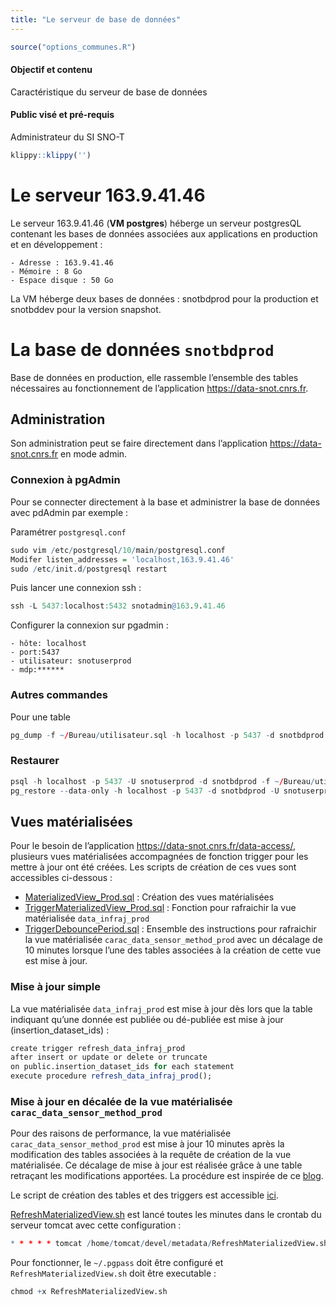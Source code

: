 ```yaml
---
title: "Le serveur de base de données"
---
```


```r
source("options_communes.R")
```

<div class="alert alert-success" role="alert">
  <h4 class="alert-heading">**Objectif et contenu**</h4>
  <p>Caractéristique du serveur de base de données</p>
</div>

<div class="alert alert-info" role="alert">
  <h4 class="alert-heading">**Public visé et pré-requis**</h4>
  <p>Administrateur du SI SNO-T</p>
</div>

```r
klippy::klippy('')
```

# Le serveur 163.9.41.46

Le serveur 163.9.41.46 (**VM postgres**) héberge un serveur postgresQL contenant les bases de données associées aux applications en production et en développement :

	- Adresse : 163.9.41.46
	- Mémoire : 8 Go
	- Espace disque : 50 Go

La VM héberge deux bases de données : snotbdprod pour la production et snotbddev pour la version snapshot.

# La base de données `snotbdprod`

Base de données en production, elle rassemble l'ensemble des tables nécessaires au fonctionnement de l'application [https://data-snot.cnrs.fr](https://data-snot.cnrs.fr/).

## Administration

Son administration peut se faire directement dans l'application [https://data-snot.cnrs.fr](https://data-snot.cnrs.fr/) en mode admin.

### Connexion à pgAdmin

Pour se connecter directement à la base et administrer la base de données avec pdAdmin par exemple :

Paramétrer `postgresql.conf`

```r
sudo vim /etc/postgresql/10/main/postgresql.conf
Modifer listen_addresses = 'localhost,163.9.41.46'
sudo /etc/init.d/postgresql restart
```

Puis lancer une connexion ssh : 

```r
ssh -L 5437:localhost:5432 snotadmin@163.9.41.46
```

Configurer la connexion sur pgadmin :

	- hôte: localhost
	- port:5437
	- utilisateur: snotuserprod
	- mdp:******

### Autres commandes

Pour une table

```r
pg_dump -f ~/Bureau/utilisateur.sql -h localhost -p 5437 -d snotbdprod -U snotuserprod -t utilisateur
```

### Restaurer

```r
psql -h localhost -p 5437 -U snotuserprod -d snotbdprod -f ~/Bureau/utilisateur.sql
pg_restore --data-only -h localhost -p 5437 -d snotbdprod -U snotuserprod -t utilisateur ~/Bureau/utilisateur.sql
```

## Vues matérialisées

Pour le besoin de l'application [https://data-snot.cnrs.fr/data-access/](https://data-snot.cnrs.fr/data-access/), plusieurs vues matérialisées accompagnées de fonction trigger pour les mettre à jour ont été créées. Les scripts de création de ces vues sont accessibles ci-dessous :

- [MaterializedView_Prod.sql](https://forge-osuc.cnrs-orleans.fr/projects/sie-sno-tourbiere/repository/revisions/master/raw/Developpement/SI/app_shiny/snapshot/module/sql/MaterializedView_Prod.sql) : Création des vues matérialisées
- [TriggerMaterializedView_Prod.sql](https://forge-osuc.cnrs-orleans.fr/projects/sie-sno-tourbiere/repository/revisions/master/raw/Developpement/SI/app_shiny/snapshot/module/sql/TriggerMaterializedView_Prod.sql) : Fonction pour rafraichir la vue matérialisée `data_infraj_prod`
- [TriggerDebouncePeriod.sql](https://forge-osuc.cnrs-orleans.fr/projects/sie-sno-tourbiere/repository/revisions/master/raw/Developpement/SI/app_shiny/snapshot/module/sql/TriggerDebouncePeriod.sql) : Ensemble des instructions pour rafraichir la vue matérialisée `carac_data_sensor_method_prod` avec un décalage de 10 minutes lorsque l'une des tables associées à la création de cette vue est mise à jour.

### Mise à jour simple

La vue matérialisée `data_infraj_prod` est mise à jour dès lors que la table indiquant qu'une donnée est publiée ou dé-publiée est mise à jour (insertion_dataset_ids) :

```r
create trigger refresh_data_infraj_prod
after insert or update or delete or truncate
on public.insertion_dataset_ids for each statement 
execute procedure refresh_data_infraj_prod();
```

### Mise à jour en décalée de la vue matérialisée `carac_data_sensor_method_prod`

Pour des raisons de performance, la vue matérialisée `carac_data_sensor_method_prod` est mise à jour 10 minutes après la modification des tables associées à la requête de création de la vue matérialisée. Ce décalage de mise à jour est réalisée grâce à une table retraçant les modifications apportées. La procédure est inspirée de ce [blog](https://onethingsimple.com/2017/10/sync-materialized-views-after-debounce-period/).

Le script de création des tables et des triggers est accessible [ici](https://forge-osuc.cnrs-orleans.fr/projects/sie-sno-tourbiere/repository/revisions/master/raw/Developpement/SI/app_shiny/snapshot/module/sql/TriggerDebouncePeriod.sql).

[RefreshMaterializedView.sh](https://forge-osuc.cnrs-orleans.fr/projects/sie-sno-tourbiere/repository/revisions/master/raw/Developpement/SI/app_shiny/snapshot/module/sql/RefreshMaterializedView.sh) est lancé toutes les minutes dans le crontab du serveur tomcat avec cette configuration :

```r
* * * * * tomcat /home/tomcat/devel/metadata/RefreshMaterializedView.sh
```

Pour fonctionner, le `~/.pgpass` doit être configuré et `RefreshMaterializedView.sh` doit être executable : 

```r
chmod +x RefreshMaterializedView.sh
```




